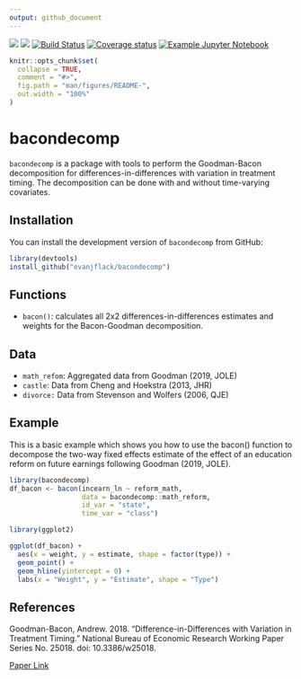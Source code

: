```yaml
---
output: github_document
---
```


[![](https://www.r-pkg.org/badges/version/bacondecomp?color=green)](https://cran.r-project.org/package=bacondecomp)
![](https://github.com/evanjflack/bacondecomp/workflows/R-CMD-check/badge.svg)
[![Build Status](https://travis-ci.com/evanjflack/bacondecomp.svg?branch=master)](https://travis-ci.com/evanjflack/bacondecomp)
[![Coverage status](https://codecov.io/gh/evanjflack/bacondecomp/branch/master/graph/badge.svg)](https://codecov.io/github/evanjflack/bacondecomp?branch=master)
[![Example Jupyter Notebook](https://mybinder.org/badge_logo.svg)](https://mybinder.org/v2/gh/evanjflack/bacondecomp/master?filepath=index.ipynb)

<!-- README.md is generated from README.Rmd. Please edit that file -->

```r
knitr::opts_chunk$set(
  collapse = TRUE,
  comment = "#>",
  fig.path = "man/figures/README-",
  out.width = "100%"
)
```
# bacondecomp

`bacondecomp` is a package with tools to perform the Goodman-Bacon decomposition for differences-in-differences with variation in treatment timing. The decomposition can be done with and without time-varying covariates.

## Installation

You can install the development version of `bacondecomp` from GitHub:

``` r
library(devtools)
install_github("evanjflack/bacondecomp")
```

## Functions
* `bacon()`: calculates all 2x2 differences-in-differences estimates and weights for the Bacon-Goodman decomposition.

## Data
* `math_refom`: Aggregated data from Goodman (2019, JOLE)
* `castle`: Data from Cheng and Hoekstra (2013, JHR)
* `divorce:` Data from Stevenson and Wolfers (2006, QJE)

## Example

This is a basic example which shows you how to use the bacon() function to decompose the two-way fixed effects estimate of the effect of an education reform on future earnings following Goodman (2019, JOLE).

```r
library(bacondecomp)
df_bacon <- bacon(incearn_ln ~ reform_math,
                  data = bacondecomp::math_reform,
                  id_var = "state",
                  time_var = "class")

library(ggplot2)

ggplot(df_bacon) +
  aes(x = weight, y = estimate, shape = factor(type)) +
  geom_point() +
  geom_hline(yintercept = 0) +
  labs(x = "Weight", y = "Estimate", shape = "Type")
```

## References

Goodman-Bacon, Andrew. 2018. "Difference-in-Differences with Variation in Treatment Timing." National Bureau of Economic Research Working Paper Series No. 25018. doi: 10.3386/w25018.

[Paper Link](https://cdn.vanderbilt.edu/vu-my/wp-content/uploads/sites/2318/2019/07/29170757/ddtiming_7_29_2019.pdf)
